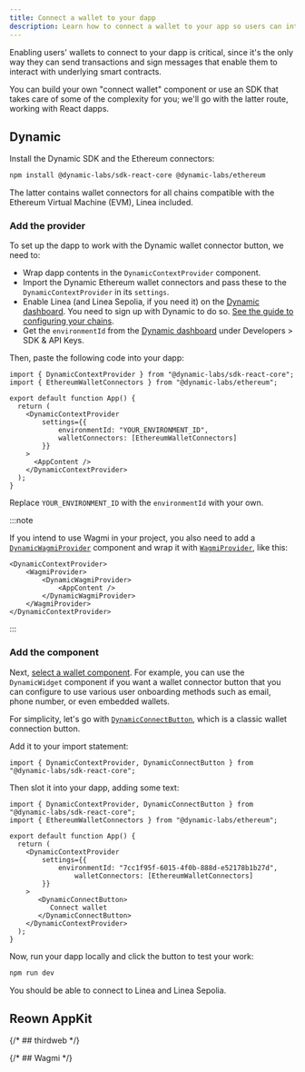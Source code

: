 ```yaml
---
title: Connect a wallet to your dapp
description: Learn how to connect a wallet to your app so users can interact with your contracts
---
```


Enabling users' wallets to connect to your dapp is critical, since it's the only way they can
send transactions and sign messages that enable them to interact with underlying smart contracts. 

You can build your own "connect wallet" component or use an SDK that takes care of some of the 
complexity for you; we'll go with the latter route, working with React dapps. 

## Dynamic

Install the Dynamic SDK and the Ethereum connectors:

```bash
npm install @dynamic-labs/sdk-react-core @dynamic-labs/ethereum
```

The latter contains wallet connectors for all chains compatible with the Ethereum Virtual Machine 
(EVM), Linea included.

### Add the provider

To set up the dapp to work with the Dynamic wallet connector button, we need to:
- Wrap dapp contents in the `DynamicContextProvider` component.
- Import the Dynamic Ethereum wallet connectors and pass these to the `DynamicContextProvider` in
its `settings`.
- Enable Linea (and Linea Sepolia, if you need it) on the [Dynamic dashboard](https://app.dynamic.xyz/).
You need to sign up with Dynamic to do so. [See the guide to configuring your chains](https://docs.dynamic.xyz/chains/enabling-chains). 
- Get the `environmentId` from the [Dynamic dashboard](https://app.dynamic.xyz/) under Developers >
SDK & API Keys. 

Then, paste the following code into your dapp:

```tsx
import { DynamicContextProvider } from "@dynamic-labs/sdk-react-core";
import { EthereumWalletConnectors } from "@dynamic-labs/ethereum";

export default function App() {
  return (
    <DynamicContextProvider
        settings={{
            environmentId: "YOUR_ENVIRONMENT_ID",
            walletConnectors: [EthereumWalletConnectors]
        }}
    >
      <AppContent />
    </DynamicContextProvider>
  );
}
```

Replace `YOUR_ENVIRONMENT_ID` with the `environmentId` with your own.

:::note

If you intend to use Wagmi in your project, you also need to add a [`DynamicWagmiProvider`](https://docs.dynamic.xyz/react-sdk/providers/dynamicwagmiconnector) 
component and wrap it with [`WagmiProvider`](https://wagmi.sh/react/api/WagmiProvider), like this:

```tsx
<DynamicContextProvider>
    <WagmiProvider>
        <DynamicWagmiProvider>
            <AppContent />
        </DynamicWagmiProvider>
    </WagmiProvider>
</DynamicContextProvider>
```

:::

### Add the component

Next, [select a wallet component](https://docs.dynamic.xyz/react-sdk/components/components-introduction).
For example, you can use the `DynamicWidget` component if you want a wallet connector button that 
you can configure to use various user onboarding methods such as email, phone number, or even
embedded wallets. 

For simplicity, let's go with [`DynamicConnectButton`](https://docs.dynamic.xyz/react-sdk/components/dynamicconnectbutton), 
which is a classic wallet connection button. 

Add it to your import statement:

```tsx
import { DynamicContextProvider, DynamicConnectButton } from "@dynamic-labs/sdk-react-core";
```

Then slot it into your dapp, adding some text:

```tsx
import { DynamicContextProvider, DynamicConnectButton } from "@dynamic-labs/sdk-react-core";
import { EthereumWalletConnectors } from "@dynamic-labs/ethereum";

export default function App() {
  return (
    <DynamicContextProvider
        settings={{
            environmentId: "7cc1f95f-6015-4f0b-888d-e52178b1b27d",
                walletConnectors: [EthereumWalletConnectors]
        }}
    >
       <DynamicConnectButton>
          Connect wallet
       </DynamicConnectButton>
    </DynamicContextProvider>
  );
}
```

Now, run your dapp locally and click the button to test your work:

```bash
npm run dev
```

You should be able to connect to Linea and Linea Sepolia. 

## Reown AppKit

{/* ## thirdweb */}

{/* ## Wagmi */}
